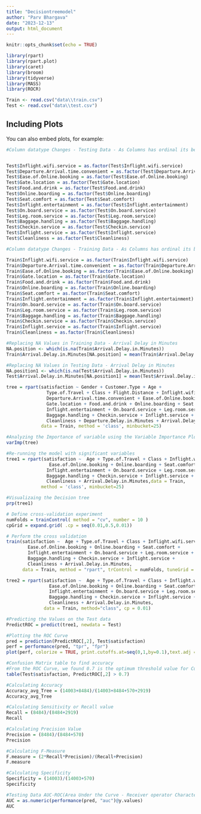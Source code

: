 ```yaml
---
title: "Decisiontreemodel"
author: "Parv Bhargava"
date: "2023-12-13"
output: html_document
---
```


```r
knitr::opts_chunk$set(echo = TRUE)
```

```r
library(rpart)
library(rpart.plot)
library(caret)
library(broom)
library(tidyverse)
library(MASS)
library(ROCR)

```

```r
Train <- read.csv("data\\train.csv")
Test <- read.csv("data\\test.csv") 
```
## Including Plots

You can also embed plots, for example:

```r
#Column datatype Changes - Testing Data - As Columns has ordinal its better to convert into factor 


Test$Inflight.wifi.service = as.factor(Test$Inflight.wifi.service)
Test$Departure.Arrival.time.convenient = as.factor(Test$Departure.Arrival.time.convenient)
Test$Ease.of.Online.booking = as.factor(Test$Ease.of.Online.booking) 
Test$Gate.location = as.factor(Test$Gate.location)
Test$Food.and.drink = as.factor(Test$Food.and.drink)
Test$Online.boarding = as.factor(Test$Online.boarding)
Test$Seat.comfort = as.factor(Test$Seat.comfort)
Test$Inflight.entertainment = as.factor(Test$Inflight.entertainment)
Test$On.board.service = as.factor(Test$On.board.service)
Test$Leg.room.service = as.factor(Test$Leg.room.service)
Test$Baggage.handling = as.factor(Test$Baggage.handling)
Test$Checkin.service = as.factor(Test$Checkin.service)
Test$Inflight.service = as.factor(Test$Inflight.service)
Test$Cleanliness = as.factor(Test$Cleanliness)
```
```r
#Column datatype Changes - Training Data - As Columns has ordinal its better to convert into factor

Train$Inflight.wifi.service = as.factor(Train$Inflight.wifi.service)
Train$Departure.Arrival.time.convenient = as.factor(Train$Departure.Arrival.time.convenient)
Train$Ease.of.Online.booking = as.factor(Train$Ease.of.Online.booking) 
Train$Gate.location = as.factor(Train$Gate.location)
Train$Food.and.drink = as.factor(Train$Food.and.drink)
Train$Online.boarding = as.factor(Train$Online.boarding)
Train$Seat.comfort = as.factor(Train$Seat.comfort)
Train$Inflight.entertainment = as.factor(Train$Inflight.entertainment)
Train$On.board.service = as.factor(Train$On.board.service)
Train$Leg.room.service = as.factor(Train$Leg.room.service)
Train$Baggage.handling = as.factor(Train$Baggage.handling)
Train$Checkin.service = as.factor(Train$Checkin.service)
Train$Inflight.service = as.factor(Train$Inflight.service)
Train$Cleanliness = as.factor(Train$Cleanliness)
```
```r
#Replacing NA Values in Training Data - Arrival Delay in Minutes
NA.position <- which(is.na(Train$Arrival.Delay.in.Minutes))
Train$Arrival.Delay.in.Minutes[NA.position] = mean(Train$Arrival.Delay.in.Minutes, na.rm = TRUE)
```

```r
#Replacing NA Values in Testing Data - Arrival Delay in Minutes
NA.position1 <- which(is.na(Test$Arrival.Delay.in.Minutes))
Test$Arrival.Delay.in.Minutes[NA.position1] = mean(Test$Arrival.Delay.in.Minutes, na.rm = TRUE)
```

```r
tree = rpart(satisfaction ~ Gender + Customer.Type + Age + 
               Type.of.Travel + Class + Flight.Distance + Inflight.wifi.service + 
               Departure.Arrival.time.convenient + Ease.of.Online.booking + 
               Gate.location + Food.and.drink + Online.boarding + Seat.comfort +
               Inflight.entertainment + On.board.service + Leg.room.service +
               Baggage.handling + Checkin.service + Inflight.service +
               Cleanliness + Departure.Delay.in.Minutes + Arrival.Delay.in.Minutes , 
             data = Train, method = 'class', minbucket=25)
```

```r
#Analyzing the Importance of variable using the Variable Importance Plot
varImp(tree)
```

```r
#Re-running the model with significant variables
tree1 = rpart(satisfaction ~  Age + Type.of.Travel + Class + Inflight.wifi.service + 
                Ease.of.Online.booking + Online.boarding + Seat.comfort +
               Inflight.entertainment + On.board.service + Leg.room.service +
               Baggage.handling + Checkin.service + Inflight.service +
               Cleanliness + Arrival.Delay.in.Minutes,data = Train, 
             method = 'class', minbucket=25)
```

```r
#Visualizaing the Decision tree
prp(tree1)
```


```r
# Define cross-validation experiment
numFolds = trainControl( method = "cv", number = 10 )
cpGrid = expand.grid( .cp = seq(0.01,0.5,0.01))
```

```r
# Perform the cross validation
train(satisfaction ~  Age + Type.of.Travel + Class + Inflight.wifi.service + 
        Ease.of.Online.booking + Online.boarding + Seat.comfort +
        Inflight.entertainment + On.board.service + Leg.room.service +
        Baggage.handling + Checkin.service + Inflight.service +
        Cleanliness + Arrival.Delay.in.Minutes, 
      data = Train, method = "rpart", trControl = numFolds, tuneGrid = cpGrid )
```

```r
tree2 = rpart(satisfaction ~  Age + Type.of.Travel + Class + Inflight.wifi.service + 
                Ease.of.Online.booking + Online.boarding + Seat.comfort +
                Inflight.entertainment + On.board.service + Leg.room.service +
                Baggage.handling + Checkin.service + Inflight.service +
                Cleanliness + Arrival.Delay.in.Minutes, 
              data = Train, method="class", cp = 0.01)
```

```r
#Predicting the Values on the Test data
PredictROC = predict(tree1, newdata = Test)
```
```r
#Plotting the ROC Curve
pred = prediction(PredictROC[,2], Test$satisfaction)
perf = performance(pred, "tpr", "fpr")
plot(perf, colorize = TRUE, print.cutoffs.at=seq(0,1,by=0.1),text.adj = c(-0.2,1.7))
```

```r
#Confusion Matrix table to find accuracy
#From the ROC Curve, we found 0.7 is the optimum threshold value for Cut-off.
table(Test$satisfaction, PredictROC[,2] > 0.7)
```

```r
#Calculating Accuracy
Accuracy_avg_Tree = (14003+8484)/(14003+8484+570+2919)
Accuracy_avg_Tree
```


```r
#Calculating Sensitivity or Recall value
Recall = (8484)/(8484+2919)
Recall
```

```r
#Calculating Precision Value
Precision = (8484)/(8484+570)
Precision
```

```r
#Calculating F-Measure
F.measure = (2*Recall*Precision)/(Recall+Precision)
F.measure
```

```r
#Calculating Specificity
Specificity = (14003)/(14003+570)
Specificity
```

```r
#Testing Data AUC-ROC(Area Under the Curve - Receiver operator Characteristics) value
AUC = as.numeric(performance(pred, "auc")@y.values)
AUC
```
